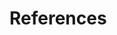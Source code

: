 <!-- If you want to references to appear somewhere before the end, add: -->
<!-- <div id="refs"></div> -->
<!-- where you want it to appear -->

<!-- You shouldn't need to edit this file -->

\clearpage

# References
<div id="refs"></div>

<!-- The following sets the appropriate indentation for the references -->
\noindent
\vspace{-2em}
\setlength{\parindent}{-0.2in}
\setlength{\leftskip}{0.2in}
\setlength{\parskip}{8pt}

